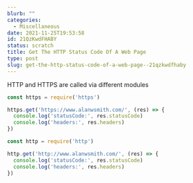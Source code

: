 ```yaml
---
blurb: ""
categories:
  - Miscellaneous
date: 2021-11-25T19:53:58
id: 21QzKwdFHABY
status: scratch
title: Get The HTTP Status Code Of A Web Page
type: post
slug: get-the-http-status-code-of-a-web-page--21qzkwdfhaby
---
```


HTTP and HTTPS are called via different modules 


```javascript
const https = require('https')

https.get('https://www.alanwsmith.com/', (res) => {
  console.log('statusCode:', res.statusCode)
  console.log('headers:', res.headers)
})
```


```javascript
const http = require('http')

http.get('http://www.alanwsmith.com/', (res) => {
  console.log('statusCode:', res.statusCode)
  console.log('headers:', res.headers)
})
```

